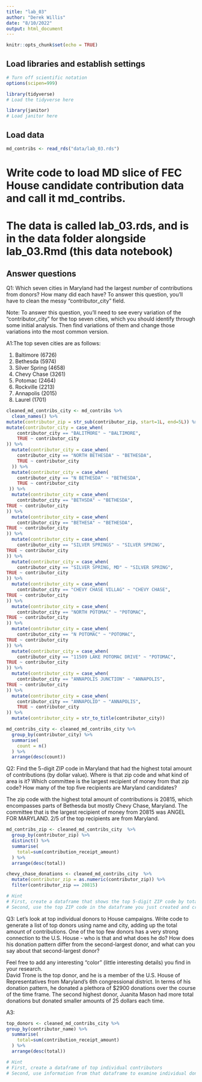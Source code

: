 ```yaml
---
title: "lab_03"
author: "Derek Willis"
date: "8/10/2022"
output: html_document
---
```


```r
knitr::opts_chunk$set(echo = TRUE)
```

## Load libraries and establish settings
```r
# Turn off scientific notation
options(scipen=999)

library(tidyverse)
# Load the tidyverse here

library(janitor)
# Load janitor here

```

## Load data
```r
md_contribs <- read_rds("data/lab_03.rds")
```
# Write code to load MD slice of FEC House candidate contribution data and call it md_contribs.
# The data is called lab_03.rds, and is in the data folder alongside lab_03.Rmd (this data notebook)

## Answer questions

Q1: Which seven cities in Maryland had the largest _number_ of contributions from donors? How many did each have? To answer this question, you'll have to clean the messy "contributor_city" field.

Note: To answer this question, you'll need to see every variation of the "contributor_city" for the top seven cities, which you should identify through some initial analysis. Then find variations of them and change those variations into the most common version.

A1:The top seven cities are as follows:

1. Baltimore (6726)
2. Bethesda (5974)
3. Silver Spring (4658)
4. Chevy Chase (3261)
5. Potomac (2464)
6. Rockville (2213)
7. Annapolis (2015)
8. Laurel (1701)


```r
cleaned_md_contribs_city <- md_contribs %>% 
  clean_names() %>% 
mutate(contributor_zip = str_sub(contributor_zip, start=1L, end=5L)) %>% 
mutate(contributor_city = case_when(
    contributor_city == "BALITMORE" ~ "BALTIMORE",
    TRUE ~ contributor_city
)) %>% 
  mutate(contributor_city = case_when(
    contributor_city == "NORTH BETHESDA" ~ "BETHESDA",
    TRUE ~ contributor_city
  )) %>% 
  mutate(contributor_city = case_when(
    contributor_city == "N BETHESDA" ~ "BETHESDA",
    TRUE ~ contributor_city
 )) %>% 
  mutate(contributor_city = case_when(
    contributor_city == "BETHSDA" ~ "BETHESDA",
TRUE ~ contributor_city
)) %>% 
  mutate(contributor_city = case_when(
    contributor_city == "BETHESA" ~ "BETHESDA",
TRUE ~ contributor_city
)) %>% 
  mutate(contributor_city = case_when(
    contributor_city == "SILVER SPRINGS" ~ "SILVER SPRING",
TRUE ~ contributor_city
)) %>% 
  mutate(contributor_city = case_when(
    contributor_city == "SILVER SPRING, MD" ~ "SILVER SPRING",
TRUE ~ contributor_city
)) %>% 
  mutate(contributor_city = case_when(
    contributor_city == "CHEVY CHASE VILLAG" ~ "CHEVY CHASE",
TRUE ~ contributor_city
)) %>% 
  mutate(contributor_city = case_when(
    contributor_city == "NORTH POTOMAC" ~ "POTOMAC",
TRUE ~ contributor_city
)) %>% 
  mutate(contributor_city = case_when(
    contributor_city == "N POTOMAC" ~ "POTOMAC",
TRUE ~ contributor_city
)) %>% 
  mutate(contributor_city = case_when(
    contributor_city == "11509 LAKE POTOMAC DRIVE" ~ "POTOMAC",
TRUE ~ contributor_city
)) %>% 
  mutate(contributor_city = case_when(
    contributor_city == "ANNAPOLIS JUNCTION" ~ "ANNAPOLIS",
TRUE ~ contributor_city
)) %>% 
  mutate(contributor_city = case_when(
    contributor_city == "ANNAPOLID" ~ "ANNAPOLIS",
    TRUE ~ contributor_city
)) %>% 
  mutate(contributor_city = str_to_title(contributor_city))

```

```r
md_contribs_city <- cleaned_md_contribs_city %>% 
  group_by(contributor_city) %>% 
  summarise(
    count = n()
  ) %>% 
  arrange(desc(count))
```

Q2: Find the 5-digit ZIP code in Maryland that had the highest total amount of contributions (by dollar value). Where is that zip code and what kind of area is it? Which committee is the largest recipient of money from that zip code? How many of the top five recipients are Maryland candidates?

The zip code with the highest total amount of contributions is 20815, which encompasses parts of Bethesda but mostly Chevy Chase, Maryland. The committee that is the largest recipient of money from 20815 was ANGEL FOR MARYLAND. 2/5 of the top recipients are from Maryland.

```r
md_contribs_zip <- cleaned_md_contribs_city  %>% 
  group_by(contributor_zip) %>% 
  distinct() %>%
  summarise(
    total=sum(contribution_receipt_amount)
  ) %>% 
  arrange(desc(total))
```

```r
chevy_chase_donations <- cleaned_md_contribs_city  %>% 
  mutate(contributor_zip = as.numeric(contributor_zip)) %>% 
  filter(contributor_zip == 20815)
```


```r
# Hint
# First, create a dataframe that shows the top 5-digit ZIP code by total dollar amount
# Second, use the top ZIP code in the dataframe you just created and create a new dataframe that shows the committee that got the most money from that ZIP code.

```

Q3: Let's look at top individual donors to House campaigns. Write code to generate a list of top donors using name and city, adding up the total amount of contributions. One of the top few donors has a very strong connection to the U.S. House - who is that and what does he do? How does his donation pattern differ from the second-largest donor, and what can you say about that second-largest donor?

Feel free to add any interesting "color" (little interesting details) you find in your research.  
David Trone is the top donor, and he is a member of the U.S. House of Representatives from Maryland's 6th congressional district. In terms of his donation pattern, he donated a plethora of $2900 donations over the course of the time frame. The second highest donor, Juanita Mason had more total donations but donated smaller amounts of 25 dollars each time.

A3:
```r
top_donors <- cleaned_md_contribs_city %>% 
group_by(contributor_name) %>% 
  summarise(
    total=sum(contribution_receipt_amount)
  ) %>% 
  arrange(desc(total))
```




```r

# Hint
# First, create a dataframe of top individual contributors
# Second, use information from that dataframe to examine individual donations from the original md_contribs dataframe.

```
